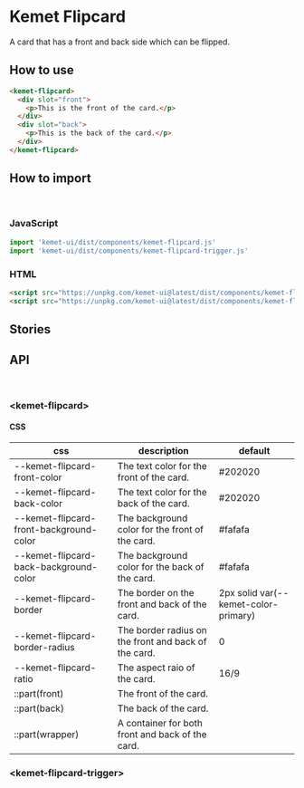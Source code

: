 

<Meta title="Components/Flipcard" component="kemet-flipcard" />

# Kemet Flipcard

A card that has a front and back side which can be flipped.


## How to use
```html
<kemet-flipcard>
  <div slot="front">
    <p>This is the front of the card.</p>
  </div>
  <div slot="back">
    <p>This is the back of the card.</p>
  </div>
</kemet-flipcard>
```

## How to import

<br />

### JavaScript
```javascript
import 'kemet-ui/dist/components/kemet-flipcard.js'
import 'kemet-ui/dist/components/kemet-flipcard-trigger.js'
```

### HTML
```html
<script src="https://unpkg.com/kemet-ui@latest/dist/components/kemet-flipcard.js" type="module"></script>
<script src="https://unpkg.com/kemet-ui@latest/dist/components/kemet-flipcard-trigger.js" type="module"></script>
```

## Stories

<Canvas>
  <Story name="Standard" story={stories.Flipcard} />
</Canvas>

<ArgsTable story="Standard" />

## API

<br />

### &lt;kemet-flipcard&gt;
<ArgsTable of="kemet-flipcard" />

#### CSS

| css                                     | description                                          | default                              |
| --------------------------------------- | ---------------------------------------------------- | ------------------------------------ |
| --kemet-flipcard-front-color	          | The text color for the front of the card.            | #202020                              |
| --kemet-flipcard-back-color	            | The text color for the back of the card.             | #202020                              |
| --kemet-flipcard-front-background-color	| The background color for the front of the card.      | #fafafa                              |
| --kemet-flipcard-back-background-color	| The background color for the back of the card.       | #fafafa                              |
| --kemet-flipcard-border                 | The border on the front and back of the card.        | 2px solid var(--kemet-color-primary) |
| --kemet-flipcard-border-radius          | The border radius on the front and back of the card. | 0                                    |
| --kemet-flipcard-ratio                  | The aspect raio of the card.                         | 16/9                                 |
| ::part(front)	                          | The front of the card.	                             |                                      |
| ::part(back)		                        | The back of the card.                                |                                      |
| ::part(wrapper)	                        | A container for both front and back of the card.	   |                                      |

### &lt;kemet-flipcard-trigger&gt;
<ArgsTable of="kemet-flipcard-trigger" />
